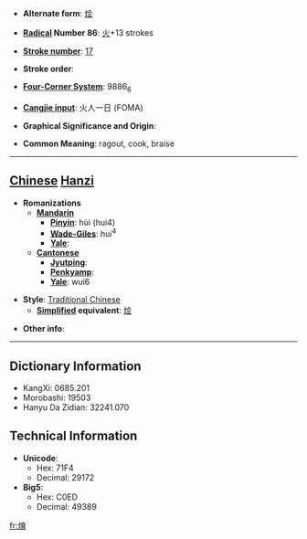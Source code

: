 * '''Alternate form''': [[烩]]

* '''[[Wiktionary:Chinese radical index| Radical]] Number 86''': [[Wiktionary:Chinese radical index 火|火]]+13 strokes

* '''[[Wiktionary:Chinese total strokes index|Stroke number]]''': [[Wiktionary:Chinese total strokes index 17|17]]

* '''Stroke order''': 

* '''[[Wiktionary:Chinese four corner index|Four-Corner System]]''': 9886<sub>6</sub>

* '''[[Wiktionary:Chinese Cangjie index|Cangjie input]]''': 火人一日 (FOMA)

* '''Graphical Significance and Origin''': 

* '''Common Meaning''': ragout, cook, braise

----

== [[Chinese]] [[Hanzi]] ==

* '''Romanizations'''
** '''[[Mandarin]]'''
*** '''[[Pinyin]]''': hùi (hui4)
*** '''[[Wade-Giles]]''': hui<sup>4</sup>
*** '''[[Yale]]''': 
** '''[[Cantonese]]'''
*** '''[[Jyutping]]''':
*** '''[[Penkyamp]]''': 
*** '''[[Yale]]''': wui6

* '''Style''': [[Traditional Chinese]] 
** '''[[Simplified Chinese|Simplified]] equivalent''': [[烩]]

* '''Other info''': 

----

== Dictionary Information ==

* KangXi: 0685.201
* Morobashi: 19503
* Hanyu Da Zidian: 32241.070

== Technical Information ==

* '''Unicode''':
** Hex: 71F4
** Decimal: 29172
* '''Big5''':
** Hex: C0ED
** Decimal: 49389

[[fr:燴]]